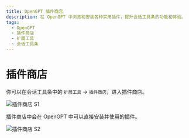 ```yaml
---
title: OpenGPT 插件商店
description: 在 OpenGPT 中浏览和安装各种实用插件，提升会话工具条的功能和体验。
tags:
  - OpenGPT
  - 插件商店
  - 扩展工具
  - 会话工具条
---
```


# 插件商店

你可以在会话工具条中的 `扩展工具` -> `插件商店`，进入插件商店。

<Image
  alt="插件商店 S1"
  height={472}
  src="https://github.com/lobehub/lobe-chat/assets/28616219/ab4e60d0-1293-49ac-8798-cb29b3b789e6"
/>

插件商店中会在 OpenGPT 中可以直接安装并使用的插件。

<Image
  alt="插件商店 S2"
  height={472}
  src="https://github.com/lobehub/lobe-chat/assets/28616219/d7a5d821-116f-4be6-8a1a-38d81a5ea0ea"
/>
